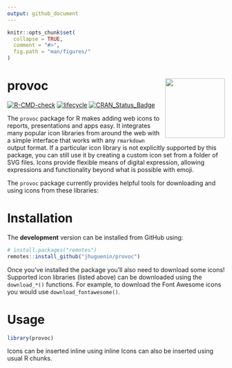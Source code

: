 ```yaml
---
output: github_document
---
```


<!-- README.md is generated from README.Rmd. Please edit that file -->

```r
knitr::opts_chunk$set(
  collapse = TRUE,
  comment = "#>",
  fig.path = "man/figures/"
)
```

# provoc <a href='https://github.com/JHuguenin/provoc'><img src='img/imgfile.png' align="right" height="138" /></a>

 <!-- badges: start -->

[![R-CMD-check](https://github.com/JHuguenin/provoc/workflows/R-CMD-check/badge.svg)](https://github.com/JHuguenin/provoc/actions)
<!-- [![R build status](https://github.com/JHuguenin/provoc/workflows/R-CMD-check/badge.svg)](https://github.com/mitchelloharawild/icons/actions?workflow=R-CMD-check) -->
[![lifecycle](https://img.shields.io/badge/lifecycle-experimental-orange.svg)](https://www.tidyverse.org/lifecycle/#experimental)
[![CRAN_Status_Badge](http://www.r-pkg.org/badges/version/provoc)](https://cran.r-project.org/package=provoc)
<!-- [![Coverage status](https://codecov.io/gh/mitchelloharawild/icons/branch/master/graph/badge.svg)](https://codecov.io/gh/mitchelloharawild/icon?branch=master) -->

<!-- badges: end -->

The `provoc` package for R makes adding web icons to reports, presentations and apps easy. It integrates many popular icon libraries from around the web with a simple interface that works with any `rmarkdown` output format. If a particular icon library is not explicitly supported by this package, you can still use it by creating a custom icon set from a folder of SVG files. Icons provide flexible means of digital expression, allowing expressions and functionality beyond what is possible with emoji.

The `provoc` package currently provides helpful tools for downloading and using icons from these libraries:

# Installation

The **development** version can be installed from GitHub using:

```r
# install.packages("remotes")
remotes::install_github("jhuguenin/provoc")
```

Once you've installed the package you'll also need to download some icons! Supported icon libraries (listed above) can be downloaded using the `download_*()` functions. For example, to download the Font Awesome icons you would use `download_fontawesome()`.

# Usage

```r
library(provoc)
```

Icons can be inserted inline using inline 
Icons can also be inserted using usual R chunks.
